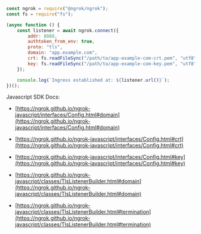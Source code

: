```jsx
const ngrok = require("@ngrok/ngrok");
const fs = require("fs");

(async function () {
	const listener = await ngrok.connect({
		addr: 8080,
		authtoken_from_env: true,
		proto: "tls",
		domain: "app.example.com",
		crt: fs.readFileSync("/path/to/app-example-com-crt.pem", "utf8"),
		key: fs.readFileSync("/path/to/app-example-com-key.pem", "utf8"),
	});

	console.log(`Ingress established at: ${listener.url()}`);
})();
```

Javascript SDK Docs:

- [https://ngrok.github.io/ngrok-javascript/interfaces/Config.html#domain](https://ngrok.github.io/ngrok-javascript/interfaces/Config.html#domain)
- [https://ngrok.github.io/ngrok-javascript/interfaces/Config.html#crt](https://ngrok.github.io/ngrok-javascript/interfaces/Config.html#crt)
- [https://ngrok.github.io/ngrok-javascript/interfaces/Config.html#key](https://ngrok.github.io/ngrok-javascript/interfaces/Config.html#key)

- [https://ngrok.github.io/ngrok-javascript/classes/TlsListenerBuilder.html#domain](https://ngrok.github.io/ngrok-javascript/classes/TlsListenerBuilder.html#domain)
- [https://ngrok.github.io/ngrok-javascript/classes/TlsListenerBuilder.html#termination](https://ngrok.github.io/ngrok-javascript/classes/TlsListenerBuilder.html#termination)
